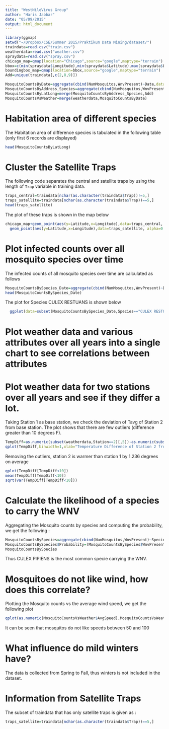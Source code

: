 ```yaml
---
title: "WestNileVirus Group"
author: "Haris Jabbar"
date: "05/09/2015"
output: html_document
---
```


```r
library(ggmap)
setwd("~/Dropbox/CSE/Summer 2015/Praktikum Data Mining/dataset/")
traindata=read.csv("train.csv")
weatherdata=read.csv("weather.csv")
spraydata=read.csv("spray.csv")
chicago_map=qmap(location="Chicago",source="google",maptype="terrain")
bbox=c(min(spraydata$Longitude),min(spraydata$Latitude),max(spraydata$Longitude),max(spraydata$Latitude))
boundingbox_map=qmap(location=bbox,source="google",maptype="terrain")
Add=unique(traindata[,c(2,8,9)])

MosquitoCountsByDate=aggregate(cbind(NumMosquitos,WnvPresent)~Date,data=traindata,sum)
MosquitoCountsByAddress_Species=aggregate(cbind(NumMosquitos,WnvPresent)~Address+Species,data=traindata,sum)
MosquitoCountsByLatLong=merge(MosquitoCountsByAddress_Species,Add)
MosquitoCountsVsWeather=merge(weatherdata,MosquitoCountsByDate)
```

# Habitation area of different species

The Habitation area of difference species is tabulated in the following table (only first 6 records are displayed)

```r
head(MosquitoCountsByLatLong)
```

# Cluster the Satellite Traps

The following code separates the central and satellite traps by using the length of `Trap` variable in training data.

```r
traps_central=traindata[nchar(as.character(traindata$Trap))!=5,]
traps_satellite=traindata[nchar(as.character(traindata$Trap))==5,]
head(traps_satellite)
```

The plot of these traps is shown in the map below

```r
chicago_map+geom_point(aes(y=Latitude,x=Longitude),data=traps_central, alpha=0.5,color="darkred",size=5)+
  geom_point(aes(y=Latitude,x=Longitude),data=traps_satellite, alpha=0.5,color="yellow",size=5)
```

# Plot infected counts over all mosquito species over time

The infected counts of all mosquito species over time are calculated as follows

```r
MosquitoCountsBySpecies_Date=aggregate(cbind(NumMosquitos,WnvPresent)~Date,data=traindata,sum)
head(MosquitoCountsBySpecies_Date)
```

The plot for Species CULEX RESTUANS is shown below

```r
  ggplot(data=subset(MosquitoCountsBySpecies_Date,Species=="CULEX RESTUANS"))+geom_line(aes(x=as.Date(Date),y=WnvPresent))
```

# Plot weather data and various attributes over all years into a single chart to see correlations between attributes

# Plot weather data for two stations over all years and see if they differ a lot. 

Taking Station 1 as base station, we check the deviation of Tavg of Station 2 from base station. The plot shows that there are few outliers (difference greater than 10 degrees F).

```r
TempDiff=as.numeric(subset(weatherdata,Station==2)[,5])-as.numeric(subset(weatherdata,Station==1)[,5])
qplot(TempDiff,binwidth=1,xlab="Temperature Difference of Station 2 from Station 1",ylab="No of Days")
```

Removing the outliers, station 2 is warmer than station 1 by 1.236 degrees on average

```r
qplot(TempDiff[TempDiff<10])
mean(TempDiff[TempDiff<10])
sqrt(var(TempDiff[TempDiff<10]))
```

# Calculate the likelihood of a species to carry the WNV

Aggregating the Mosquito counts by species and computing the probability, we get the following :

```r
MosquitoCountsBySpecies=aggregate(cbind(NumMosquitos,WnvPresent)~Species,data=traindata,sum)
MosquitoCountsBySpecies$Probability=(MosquitoCountsBySpecies$WnvPresent/MosquitoCountsBySpecies$NumMosquitos)*100
MosquitoCountsBySpecies
```

Thus CULEX PIPIENS is the most common specie carrying the WNV.

# Mosquitoes do not like wind, how does this correlate?

Plotting the Mosquito counts vs the average wind speed, we get the following plot

```r
qplot(as.numeric(MosquitoCountsVsWeather$AvgSpeed),MosquitoCountsVsWeather$NumMosquitos,main="Mosquito Count Vs Average Wind Speed",xlab="Average Speed",ylab="Mosquito Counts")
```

It can be seen that mosquitos do not like speeds between 50 and 100

# What influence do mild winters have?

The data is collected from Spring to Fall, thus winters is not included in the dataset.

# Information from Satellite Traps

The subset of traindata that has only satellite traps is given as :

```r
traps_satellite=traindata[nchar(as.character(traindata$Trap))==5,]
```



